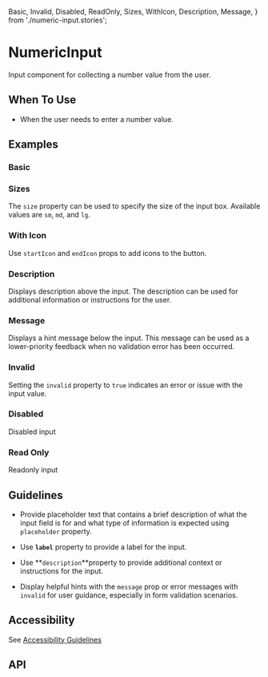   Basic,
  Invalid,
   Disabled,
  ReadOnly,
  Sizes,
  WithIcon, Description, Message,
} from './numeric-input.stories';

<Meta of={NumericInput} />

# NumericInput

Input component for collecting a number value from the user.

## When To Use

- When the user needs to enter a number value.

## Examples

### Basic

<Canvas of={Basic} />

### Sizes

The `size` property can be used to specify the size of the input box. Available values are `sm`, `md`, and `lg`.

<Canvas of={Sizes} />

### With Icon

Use `startIcon` and `endIcon` props to add icons to the button.

<Canvas of={WithIcon} />

### Description

Displays description above the input. The description can be used for additional information or instructions for the
user.

<Canvas of={Description} />

### Message

Displays a hint message below the input. This message can be used as a lower-priority feedback when no validation error
has been occurred.

<Canvas of={Message} />

### Invalid

Setting the `invalid` property to `true` indicates an error or issue with the input value.

<Canvas of={Invalid} />


### Disabled

Disabled input

<Canvas of={Disabled} />

### Read Only

Readonly input

<Canvas of={ReadOnly} />

## Guidelines

- Provide placeholder text that contains a brief description of what the input
  field is for and what type of information is expected using `placeholder`
  property.

- Use **`label`** property to provide a label for the input.

- Use **`description`**property to provide additional context or instructions for the input.

- Display helpful hints with the `message` prop or error messages with `invalid` for user guidance, especially in form
validation scenarios.

## Accessibility

See [Accessibility Guidelines](https://developer.microsoft.com/en-us/fluentui#/controls/web/textinput#accessibility)

## API

<ArgTypes />
